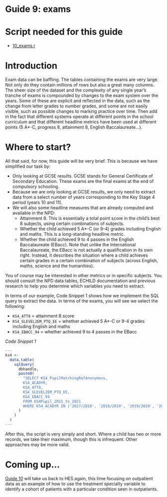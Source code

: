 # Guide 9: exams {.unnumbered}

# Script needed for this guide

* [10_exams.r](scripts/10_exams.r)

# Introduction

Exam data can be baffling. The tables containing the exams are very large. Not only do they contain millions of rows but also a great many columns. The sheer size of the dataset and the complexity of any single year’s tranche of exams is compounded by changes to the exam system over the years. Some of these are explicit and reflected in the data, such as the change from letter grades to number grades, and some are not easily visible, such as possible changes to marking practice over time. Then add in the fact that different systems operate at different points in the school curriculum and that different headline metrics have been used at different points (5 A*-C, progress 8, attainment 8, English Baccalaureate...).

# Where to start?
All that said, for now, this guide will be very brief. This is because we have simplified our task by:

* Only looking at GCSE results. GCSE stands for General Certificate of Secondary Education. These exams are the final exams at the end of compulsory schooling.
* Because we are only looking at GCSE results, we only need to extract data from a select number of years corresponding to the Key Stage 4 period (years 10 and 11).
* We will also some headline measures that are already computed and available in the NPD:
  + Attainment 8. This is essentially a total point score in the child’s best 8 subjects, using certain combinations of subjects.
  + Whether the child achieved 5 A*-C (or 9-4) grades including English and maths. This is a long-standing headline metric.
  + Whether the child achieved 9 to 4 passes in the English Baccalaureate (EBacc). Note that unlike the International Baccalaureate, the EBacc is not actually a qualification in its own right. Instead, it describes the situation where a child achieves certain grades in a certain combination of subjects (across English, maths, science and the humanities).
  
You of course may be interested in other metrics or in specific subjects. You should consult the NPD data tables, ECHILD documentation and previous research to help you determine which variables you need to extract.

In terms of our example, Code Snippet 1 shows how we implement the SQL query to extract the data. In terms of the exams, you will see we select the following:

* `KS4_ATT8` = attainment 8 score
* `KS4_GLEVEL2EM_PTQ_EE` = whether achieved 5 A*-C or 9-4 grades including English and maths
* `KS4_EBACC_94` = whether achieved 9 to 4 passes in the EBacc

*Code Snippet 1*
``` r
---
ks4 <-
  data.table(
    sqlQuery(
      dbhandle,
      paste0(
        "SELECT KS4_PupilMatchingRefAnonymous, 
        KS4_ACADYR, 
        KS4_ATT8, 
        KS4_GLEVEL2EM_PTQ_EE, 
        KS4_EBACC_94
        FROM KS4Pupil_2015_to_2021
        WHERE KS4_ACADYR IN ('2017/2018', '2018/2019', '2019/2020', '2020/2021')"
      )
    )
  )
---
```

After this, the script is very simply and short. Where a child has two or more records, we take their maximum, though this is infrequent. Other approaches may be more valid.

# Coming up...

[Guide 10](guide10_opa.qmd) will take us back to HES again, this time focusing on outpatient data as an example of how to use the treatment specialty variable to identify a cohort of patients with a particular condition seen in outpatients.
